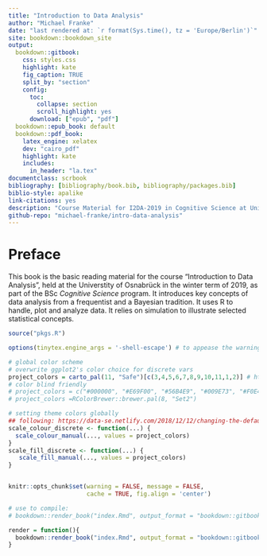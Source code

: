 ```yaml
--- 
title: "Introduction to Data Analysis"
author: "Michael Franke"
date: "last rendered at: `r format(Sys.time(), tz = 'Europe/Berlin')`"
site: bookdown::bookdown_site
output:
  bookdown::gitbook:
    css: styles.css
    highlight: kate
    fig_caption: TRUE
    split_by: "section"
    config:
      toc:
        collapse: section
        scroll_highlight: yes
      download: ["epub", "pdf"]
  bookdown::epub_book: default
  bookdown::pdf_book: 
    latex_engine: xelatex
    dev: "cairo_pdf"
    highlight: kate
    includes:
      in_header: "la.tex"
documentclass: scrbook
bibliography: [bibliography/book.bib, bibliography/packages.bib]
biblio-style: apalike
link-citations: yes
description: "Course Material for I2DA-2019 in Cognitive Science at University Osnabrück"
github-repo: "michael-franke/intro-data-analysis"
---
```



# Preface {-}

This book is the basic reading material for the course "Introduction to Data Analysis", held at the Universtity of Osnabrück in the winter term of 2019, as part of the BSc *Cognitive Science* program. It introduces key concepts of data analysis from a frequentist and a Bayesian tradition. It uses R to handle, plot and analyze data. It relies on simulation to illustrate selected statistical concepts.


```r
source("pkgs.R")

options(tinytex.engine_args = '-shell-escape') # to appease the warning spirits

# global color scheme
# overwrite ggplot2's color choice for discrete vars
project_colors = carto_pal(11, "Safe")[c(3,4,5,6,7,8,9,10,11,1,2)] # https://github.com/Nowosad/rcartocolor & https://carto.com/carto-colors/
# color blind friendly
# project_colors = c("#000000", "#E69F00", "#56B4E9", "#009E73", "#F0E442", "#0072B2", "#D55E00", "#CC79A7")
# project_colors =RColorBrewer::brewer.pal(8, "Set2")

# setting theme colors globally
## following: https://data-se.netlify.com/2018/12/12/changing-the-default-color-scheme-in-ggplot2/
scale_colour_discrete <- function(...) {
  scale_colour_manual(..., values = project_colors)
}
scale_fill_discrete <- function(...) {
   scale_fill_manual(..., values = project_colors)
} 


knitr::opts_chunk$set(warning = FALSE, message = FALSE, 
                      cache = TRUE, fig.align = 'center')

# use to compile:
# bookdown::render_book("index.Rmd", output_format = "bookdown::gitbook") 

render = function(){
  bookdown::render_book("index.Rmd", output_format = "bookdown::gitbook")
}
```

<script type="text/x-mathjax-config">
  MathJax.Hub.Config({ TeX: { extensions: ["color.js"] }});
</script>

\newcommand{\set}[1]{\left \{ #1 \right \}}
\newcommand{\tuple}[1]{\langle #1 \rangle}
\newcommand{\mult}{\times}

<!-- ## Testing / Showcasing -->

<!-- Don't pay too much attention to what is written here. -->

<!-- ### Quotes -->

<!-- This is a quote: -->

<!-- > Tidy datasets [...] have a specific structure: each variable is a column, each observation is a row, and each type of observational unit is a table. -->
<!-- > -->
<!-- > --- @wickham2014 -->

<!-- ### Infobox -->

<!-- At certain stages, possibly at the end of chapters or after important concepts, we might want to use a special infobox (see `.infobox` in `styles.css`) to summarise it or give food for thought. Like this: -->

<!-- ```{block, type='infobox'} -->
<!-- A horse walks into a bar and orders a pint. The barkeep says "you're in here pretty often. Think you might be an alcoholic?", to which the horse says "I don't think I am.", and vanishes from existence. -->

<!-- See, the joke is about Descartes' famous philosophy of 'I think therefore, I am", but to explain that part before the rest of the joke would be to put Descartes before the horse. -->
<!-- ``` -->

<!-- We can have boxes with different icons for different purposes, using `{block, type='see styles.css'}`: -->

<!-- ```{block, type='questions'} -->
<!-- This might be useful for excercises or general questions. Do you like it? -->
<!-- ``` -->

<!-- ```{block, type='beware'} -->
<!-- Sometimes there are things that are really important, like exceptions to general rules. This box might be appropriate for these. -->
<!-- ``` -->

<!-- To use markdown/latex inside the boxes, use `{block2, ...}`: -->

<!-- ```{block2, type='research'} -->
<!-- ["More research needs to be done"](https://en.wikipedia.org/wiki/Further_research_is_needed) as an infobox. -->
<!-- ``` -->

<!-- And to use entire code blocks _within_ such boxes, we need to make use of raw html (like `<div class="beware">`): -->

<!-- <div class="beware"> -->
<!-- This is just a test. -->

<!-- ```{r, testbox} -->
<!-- # a roll of 5d6 might look like this: -->
<!-- sample(1:6, 5, replace = TRUE) -->
<!-- ``` -->

<!-- Hear, hear! It's 2:30 PM and all is good! -->

<!-- </div> -->


<!-- ### Plots -->

<!-- This is a plot of quite a famous dataset [@anscombe1973]: -->

<!-- ```{r ch-preface-a_plot_example_01, fig.cap="Anscombe's Quartet: four different data sets all of which receive the same correlation score."} -->
<!-- tibble( -->
<!--   grp = rep(c("I", "II", "III", "IV"), each = 11), -->
<!--   x = c(anscombe$x1, anscombe$x2, anscombe$x3, anscombe$x4), -->
<!--   y = c(anscombe$y1, anscombe$y2, anscombe$y3, anscombe$y4) -->
<!-- ) %>%  -->
<!--   ggplot(aes(x, y)) + -->
<!--     geom_smooth(method = lm, se = F, color = "black") + -->
<!--     geom_point(color = project_colors[3], size = 2) + -->
<!--     scale_y_continuous(breaks = scales::pretty_breaks()) + -->
<!--     scale_x_continuous(breaks = scales::pretty_breaks()) + -->
<!--     labs(title = "Anscombe's Quartet", x = NULL, y = NULL, -->
<!--          subtitle = bquote(y == 0.5 * x + 3 ~ (R^2 %~~% .667) ~ "for all datasets")) + -->
<!--     facet_wrap(~grp, ncol = 2, scales = "free_x") + -->
<!--     theme(strip.background = element_rect(fill = "#f2f2f2", colour = "white")) -->
<!-- ``` -->

<!-- Here's a plot showcasing our custom palellet for discrete factors: -->

<!-- ```{r ch-preface-Setosa, fig.cap="A figure to test the contrast of the first three project colors"} -->
<!-- ggplot(iris, aes(x = Sepal.Length, y = Sepal.Width, color = Species)) + geom_point(size=3) -->
<!-- ``` -->

<!-- ### Shiny Apps -->

<!-- Embedding Shiny Apps is as easy as pie! -->

<!-- ```{r shiny_example} -->
<!-- knitr::include_app("https://marauderpixie.shinyapps.io/dist_chisq/", height = "800px") -->
<!-- ``` -->